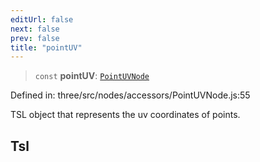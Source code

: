 ```yaml
---
editUrl: false
next: false
prev: false
title: "pointUV"
---
```


> `const` **pointUV**: [`PointUVNode`](../classes/Three.WebGPU.PointUVNode.html)

Defined in: three/src/nodes/accessors/PointUVNode.js:55

TSL object that represents the uv coordinates of points.

## Tsl
